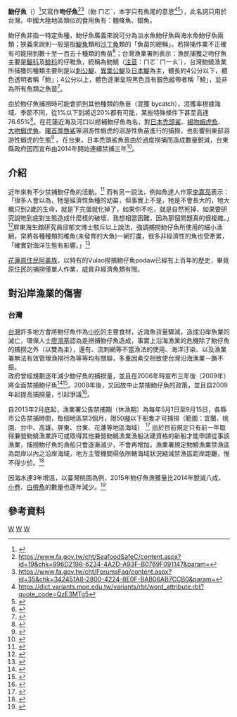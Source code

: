 {{expand|time=2012-09-15T02:19:59+00:00}}
{{Taiwanese
| tablewidth = 
| title      = 魩仔魚
| image      = Angulas-2009.jpg
| width      = 
| hanji      = 魩仔魚
| tsuin      = 
| pinyin     =  
| tongyong   = 
| wg         = 
| poj        = but-á-hî
| holo       = but-á-hî
| pfs        = 
| haka       = 
| formosan   = 
| nederlands = 
| spainish   = 
| kana       = 
| english    = 
| portugues  = 
| note       = 
}}

'''魩仔魚'''（{{lang-nan-tw|but-á-hî}}）<ref>{{Cite web |url = https://twblg.dict.edu.tw/holodict_new/result_detail.jsp?n_no=11608&curpage=1&sample=%E9%AD%A9&radiobutton=1&querytarget=1&limit=20&pagenum=1&rowcount=2 |title = 魩仔魚《臺灣閩南語常用詞辭典》 |author = 教育部國語推行委員會、教育部《臺灣閩南語常用詞辭典》編輯委員會 |date = 2011年07月 |publisher = 中華民國教育部 |language = zh-tw |accessdate = 2021-11-03 |archive-date = 2021-11-05 |archive-url = https://web.archive.org/web/20211105094938/https://twblg.dict.edu.tw/holodict_new/result_detail.jsp?n_no=11608&curpage=1&sample=%E9%AD%A9&radiobutton=1&querytarget=1&limit=20&pagenum=1&rowcount=2 |dead-url = no }}</ref>又寫作'''吻仔魚'''<ref>https://www.fa.gov.tw/cht/SeafoodSafeC/content.aspx?id=19&chk=996D2198-6234-4A2D-A93F-B0769F091147&param=</ref><ref>https://www.fa.gov.tw/cht/ForumsFaq/content.aspx?id=35&chk=342451A8-2800-4224-8E0F-BAB06AB7CCB0&param=</ref>（魩 ㄇㄛˋ，本字只有魚尾的意思<ref>https://dict.variants.moe.edu.tw/variants/rbt/word_attribute.rbt?quote_code=QzE3MTg5</ref><ref>{{Cite web |url=https://www.zdic.net/hans/%E9%AD%A9 |title=存档副本 |access-date=2020-09-04 |archive-date=2020-08-05 |archive-url=https://web.archive.org/web/20200805141011/https://www.zdic.net/hans/%E9%AD%A9 |dead-url=no }}</ref>），此名詞只用於台灣。中國大陸地區類似的食用魚有：麵條魚、銀魚。

魩仔魚非指一特定魚種，魩仔魚廣義來說可分為淡水魚魩仔魚與海水魚魩仔魚兩類；狹義來說則一般是指[[鯷魚|鯷魚]]類和[[沙丁魚|沙丁魚]]類的「魚苗的總稱」。若撈捕作業不正確有可能撈到數十至一百五十種類的魚苗<ref>{{cite news|author=黃郁棋|title=只有海鮮、沒有海洋！世界上根本沒有「魩仔魚」|url=http://www.ettoday.net/news/20120511/45523.htm|accessdate=2012-05-11|newspaper=ettoday|archive-date=2020-09-19|archive-url=https://web.archive.org/web/20200919124415/https://www.ettoday.net/news/20120511/45523.htm|dead-url=no}}</ref>；台灣漁業署則表示：漁民捕獲之吻仔魚主要是[[鯷科|鯷科]]及[[鯡科|鯡科]]的仔稚魚，統稱為魩鱙（[[注音|注音]]：ㄇㄛˋ ㄇ一ㄠˊ），台灣魩鱙漁業所捕獲的種類主要則是以[[刺公鯷|刺公鯷]]、[[異葉公鯷|異葉公鯷]]及[[日本鯷|日本鯷]]為主，體長約4公分以下，體色透明者稱「魩」；4公分以上，體色逐漸呈現黑色且有銀色縱帶者稱「鱙」，並非為所有魚類之魚苗<ref>{{cite web|author=漁業署|title=吻仔魚是甚麼魚？ |url=https://web.archive.org/web/2/https://www.coa.gov.tw/faq/faq_view.php?id=132 |website=行政院農業委員會}}</ref>。

由於魩仔魚捕撈時可能會抓到其他種類的魚苗（混獲 bycatch），混獲率根據海域、季節不同，從1%以下到將近20%都有可能，某些特殊條件下甚至高達76.65%<ref>{{cite web|author=謝豐任|title=台灣地區週邊水域魩仔魚漁業混獲特性之研究|url=http://ndltd.ncl.edu.tw/cgi-bin/gs32/gsweb.cgi/login?o=dnclcdr&s=id=%22093NTOU5451014%22.&searchmode=basic|accessdate=2013-10-31|archive-date=2019-12-04|archive-url=https://web.archive.org/web/20191204162632/https://ndltd.ncl.edu.tw/cgi-bin/gs32/gsweb.cgi/login?o=dnclcdr&s=id=%22093NTOU5451014%22.&searchmode=basic|dead-url=no}}</ref>。在花蓮近海及河口以撈補魩仔魚為名，對[[日本禿頭鯊|日本禿頭鯊]]、[[褐吻蝦虎魚|褐吻蝦虎魚]]、[[大吻蝦虎魚|大吻蝦虎魚]]、[[曙首厚唇鯊|曙首厚唇鯊]]等洄游性蝦虎的洄游性魚苗進行的捕撈，也影響到東部洄游性蝦虎的生態<ref>{{cite web|author=游登良|title=吻仔魚要回家|url=http://life.nthu.edu.tw/~labtcs/HKL2001/paper/paper2.htm|accessdate=2013-10-31|archive-date=2021-04-15|archive-url=https://web.archive.org/web/20210415115835/http://life.nthu.edu.tw/~labtcs/HKL2001/paper/paper2.htm|dead-url=no}}</ref> 。在台東，日本禿頭鯊魚苗由於過度撈捕而造成數量銳減，台東縣政府因而宣布由2014年開始連續禁捕三年<ref>{{cite web|author=公視新聞|title=憂撈捕過度 台東禁抓禿頭鯊苗三年|url=http://web.pts.org.tw/php/news/pts_news/detail.php?NEENO=262460|access-date=2015-04-17|archive-date=2015-12-22|archive-url=https://web.archive.org/web/20151222145507/http://web.pts.org.tw/php/news/pts_news/detail.php?NEENO=262460|dead-url=no}}</ref>。

==介紹==

近年來有不少禁捕魩仔魚的活動。<ref>{{cite news|url= http://www.ettoday.net/news/20121003/109932.htm|title= 幫魩仔魚求饒卻被請下台！模範漁民陳光男：捕不到魚了|author= |date= 2012-10-03|accessdate= 2015-11-16|publisher= [[ETtoday_東森新聞雲|ETtoday 東森新聞雲]]|archive-date= 2019-12-05|archive-url= https://web.archive.org/web/20191205062610/https://www.ettoday.net/news/20121003/109932.htm|dead-url= no}}</ref>
而有另一說法，例如魚達人作家[[李嘉亮|李嘉亮]]表示：「很多人會以為，牠是經濟性魚種的幼苗，但事實上不是，牠是不會長大的，牠大概只到2歲的生命，就是下完蛋就化掉了，如果你不吃，就是自然死掉，如果要研究說牠到底對生態造成什麼樣的破壞，我想相當困難，因為那個問題真的很複雜。」<ref>{{cite news |author1=汪倩如 |title=〈獨家〉魩仔魚非各種魚苗　「網」開一面留生機 |url=https://web.archive.org/web/2/https://news.tvbs.com.tw/local/207394 |accessdate=2013-04-24 |work=[[TVBS新聞網|TVBS新聞網]]}}</ref>屏東海生館研究員邱郁文博士駁斥以上說法，強調捕撈魩仔魚所使用的細小漁網，常將各種種類的稚魚(未發育的大魚)一網打盡，很多非經濟性的魚也受牽累，「確實對海洋生態有影響。」<ref>{{Cite web |url=http://www.ettoday.net/news/20130428/198862.htm |title=只有海鮮、沒有海洋　台灣人，你還要吃魩仔魚嗎？ |access-date=2015-03-19 |archive-date=2019-12-02 |archive-url=https://web.archive.org/web/20191202120000/https://www.ettoday.net/news/20130428/198862.htm |dead-url=no }}</ref>

[[花蓮縣|花蓮]][[原住民|原住民]][[阿美族|阿美族]]，以特有的Vulao撈捕魩仔魚podaw已經有上百年的歷史，畢竟原住民的捕撈僅單人作業，威脅非經濟魚類有限。

==對沿岸漁業的傷害==

===台灣===
[[台灣|台灣]]許多地方會將魩仔魚作為[[小吃|小吃]]的主要食材，近海魚貨量驟減，造成沿岸魚業的滅亡，環保人士[[廖鴻基|廖鴻基]]認為是撈捕魩仔魚造成，事實上沿海漁業的危機除了魩仔魚的捕撈之外（以雙{{tsl|en|Trawling|拖捕}}為主），還有{{tsl|en|Bottom trawling|底拖網}}、流刺網等不當漁法的使用、海洋汙染、以及漁業署無法有效管理漁撈行為等等均有關聯，多重因素交相致使台灣沿海漁業一蹶不振。<br/>
政府曾經規劃逐年減少魩仔魚的捕撈量，並且在2006年時宣布三年後（2009年）將全面禁捕魩仔魚<ref>{{cite news|title=魩仔魚珊瑚飛魚卵 3年後禁捕|url=http://e-info.org.tw/node/10180|newspaper=聯合晚報|date=2006-07-03|accessdate=2012-10-03|archive-date=2020-09-27|archive-url=https://web.archive.org/web/20200927104931/https://e-info.org.tw/node/10180|dead-url=no}}</ref><ref>{{cite news |url= http://np.cpami.gov.tw/chinese/index.php?option=com_content&view=article&id=1085&Itemid=26 |title= 【台灣新聞】魩仔魚珊瑚飛魚卵　3年後禁捕 |date= 2007-01-12 |publisher= [[內政部營建署|內政部營建署]] |work= [[中華民國國家公園|中華民國國家公園]] |deadurl= yes |archiveurl= https://web.archive.org/web/20151117021107/http://np.cpami.gov.tw/chinese/index.php?option=com_content&view=article&id=1085&Itemid=26 |archivedate= 2015-11-17 }}</ref>。2008年後，又因故中止禁捕魩仔魚的政策，並且自2009年起提高捕撈量，引起爭議<ref>{{cite web|author=李武忠|title=增加魩仔魚的捕獲量？－－漁業政策豈能兒戲|url=http://blog.ifeng.com/article/2360092.html|accessdate=2009-03-11|deadurl=yes|archiveurl=https://web.archive.org/web/20130405014351/http://blog.ifeng.com/article/2360092.html|archivedate=2013-04-05}}</ref>。

自2013年2月底起，漁業署公告禁捕期（休漁期）為每年5月1日至9月15日，各縣市公告禁捕時間，每個地區禁3個月，限50[[噸位|噸]]以下船隻才可捕撈（範圍：宜蘭、桃園、台中、高雄、屏東、台東、花蓮等地區海域）
<ref>{{cite news|title=每年6月 禁捕鯖魚 料漲價1成|url=http://www.appledaily.com.tw/appledaily/article/headline/20130315/34888351/|newspaper=蘋果日報|date=2013-03-15|accessdate=2013-03-27|archive-date=2015-09-24|archive-url=https://web.archive.org/web/20150924040815/http://www.appledaily.com.tw/appledaily/article/headline/20130315/34888351/|dead-url=no}}</ref> 
由於目前規定只有前一年取得兼營魩鱙漁業許可或取得其他兼營魩鱙漁業漁船汰建資格的新船才能申請從事該漁業，捕撈魩仔魚的漁船只會逐漸減少，不會再增加。漁業署規定魩鱙漁業禁漁區為距岸{{convert|1000|m}}以內之沿岸海域，地方主管機關得依所轄海域狀況縮減禁漁區距岸距離，惟不得少於{{convert|500|m}}。<ref>{{cite web|title=地方主管機關訂定魩鱙漁業管理規範原則|url=http://www.fa.gov.tw/cht/LawsRuleFisheries/content.aspx?id=45&chk=646c29f5-fe4c-4472-9e50-18e44412c900&param=pn%3d3%26kind%3d%E6%BC%81%E6%94%BF%E5%88%86%E7%9B%AE|publisher=行政院農委會漁業署|accessdate=2013-10-18|archive-date=2019-12-03|archive-url=https://web.archive.org/web/20191203012911/https://www.fa.gov.tw/cht/LawsRuleFisheries/content.aspx?id=45&chk=646c29f5-fe4c-4472-9e50-18e44412c900&param=pn%3d3%26kind%3d%E6%BC%81%E6%94%BF%E5%88%86%E7%9B%AE|dead-url=no}}</ref>

因海水連3年增溫，以臺灣桃園為例，2015年魩仔魚漁獲量比2014年銳減八成，[[小卷|小卷]]、[[白帶魚|白帶魚]]的數量也逐年減少。<ref>{{cite news | url= http://udn.com/news/story/7266/974213 | title= 海水升溫 魩仔魚銳減八成 | date= 2015-06-12 | publisher= [[聯合報|聯合報]] | author= 葉臻 | coauthors= 曾增勳、呂筱蟬 | location= 桃園 | accessdate= 2015-11-16 | archive-date= 2019-12-03 | archive-url= https://web.archive.org/web/20191203135659/https://udn.com/news/story/7266/974213 | dead-url= no }}</ref>

==參考資料==
{{reflist|30em}}
{{reflist}}

[[Category:鱼类|W]]
[[Category:海鮮|W]]
[[Category:食用鱼|W]]